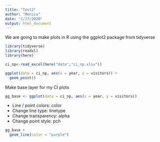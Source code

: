 ```yaml
---
title: "Test2"
author: "Monica"
date: "1/27/2020"
output: html_document
---
```

We are going to make plots in R using the ggplot2 package from tidyverse


```r
library(tidyverse)
library(readxl)
library(here)
```


```r
ci_np<-read_excel(here("data","ci_np.xlsx"))
```


```r
ggplot(data = ci_np, aes(x = year, y = visitors)) +
  geom_point()
```

Make base layer for my CI plots
```r
gg_base <- ggplot(data = ci_np, aes(x = year, y = visitors)) 
```
- Line / point colors: color
- Change line type: linetype
- Change transparency: alpha
- Change point style: pch
```r
gg_base + 
  geom_line(color = "purple")

```


